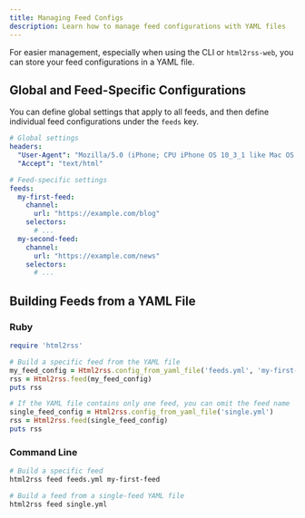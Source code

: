 ```yaml
---
title: Managing Feed Configs
description: Learn how to manage feed configurations with YAML files
---
```


For easier management, especially when using the CLI or `html2rss-web`, you can store your feed configurations in a YAML file.

## Global and Feed-Specific Configurations

You can define global settings that apply to all feeds, and then define individual feed configurations under the `feeds` key.

```yml
# Global settings
headers:
  "User-Agent": "Mozilla/5.0 (iPhone; CPU iPhone OS 10_3_1 like Mac OS X) AppleWebKit/603.1.30 (KHTML, like Gecko) Version/10.0 Mobile/14E304 Safari/602.1"
  "Accept": "text/html"

# Feed-specific settings
feeds:
  my-first-feed:
    channel:
      url: "https://example.com/blog"
    selectors:
      # ...
  my-second-feed:
    channel:
      url: "https://example.com/news"
    selectors:
      # ...
```

## Building Feeds from a YAML File

### Ruby

```ruby
require 'html2rss'

# Build a specific feed from the YAML file
my_feed_config = Html2rss.config_from_yaml_file('feeds.yml', 'my-first-feed')
rss = Html2rss.feed(my_feed_config)
puts rss

# If the YAML file contains only one feed, you can omit the feed name
single_feed_config = Html2rss.config_from_yaml_file('single.yml')
rss = Html2rss.feed(single_feed_config)
puts rss
```

### Command Line

```sh
# Build a specific feed
html2rss feed feeds.yml my-first-feed

# Build a feed from a single-feed YAML file
html2rss feed single.yml
```
